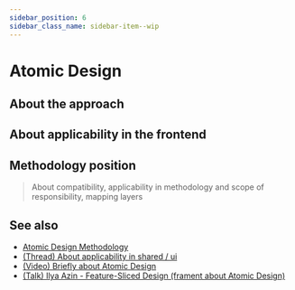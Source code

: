 ```yaml
---
sidebar_position: 6
sidebar_class_name: sidebar-item--wip
---
```



# Atomic Design

<WIP ticket="204" />

## About the approach

## About applicability in the frontend

## Methodology position

> About compatibility, applicability in methodology and scope of responsibility, mapping layers

## See also

- [Atomic Design Methodology](https://atomicdesign.bradfrost.com/table-of-contents/)
- [(Thread) About applicability in shared / ui](https://t.me/feature_sliced/1653)
- [(Video) Briefly about Atomic Design](https://youtu.be/Yi-A20x2dcA)
- [(Talk) Ilya Azin - Feature-Sliced Design (frament about Atomic Design)](https://youtu.be/SnzPAr_FJ7w?t=587)
